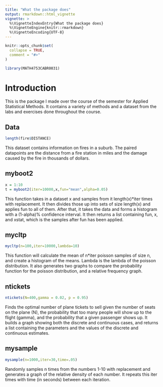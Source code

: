 ```yaml
---
title: "What the package does"
output: rmarkdown::html_vignette
vignette: >
  %\VignetteIndexEntry{What the package does}
  %\VignetteEngine{knitr::rmarkdown}
  %\VignetteEncoding{UTF-8}
---
```


```r
knitr::opts_chunk$set(
  collapse = TRUE,
  comment = "#>"
)
```

```r
library(MATH4753CABR0031)
```

# Introduction
This is the package I made over the course of the semester for Applied Statistical Methods. It contains a variety of methods and a dataset from the labs and exercises done throughout the course.

## Data
```r
length(fire$DISTANCE)
```
This dataset contains information on fires in a suburb. The paired datapoints are the distance from a fire station in miles and the damage caused by the fire in thousands of dollars.

## myboot2
```r
x = 1:10
t = myboot2(iter=10000,x,fun="mean",alpha=0.05)
```
This function takes in a dataset x and samples from it length(x)*iter times with replacement. It then divides those up into sets of size length(x) and applies fun to all of them. After that, it takes the data and forms a histogram with a (1-alpha)% confidence interval. It then returns a list containing fun, x, and xstat, which is the samples after fun has been applied.

## mycltp
```r
mycltp(n=100,iter=10000,lambda=10)
```
This function will calculate the mean of n*iter poisson samples of size n, and create a histogram of the means. Lambda is the lambda of the poisson distribution. It also generates two graphs to compare the probability function for the poisson distribution, and a relative frequency graph.

## ntickets
```r
ntickets(N=400,gamma = 0.02, p = 0.95)
```
Finds the optimal number of plane tickets to sell given the number of seats on the plane (N), the probability that too many people will show up to the flight (gamma), and the probability that a given passenger shows up. It builds a graph showing both the discrete and continuous cases, and returns a list containing the parameters and the values of the discrete and continuous estimates.

## mysample
```r
mysample(n=1000,iter=30,time=.05)
```
Randomly samples n times from the numbers 1-10 with replacement and generates a graph of the relative density of each number. It repeats this iter times with time (in seconds) between each iteration.
